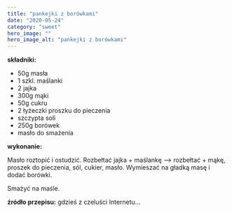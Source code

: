 ```yaml
---
title: "pankejki z borówkami"
date: "2020-05-24"
category: "sweet"
hero_image: ""
hero_image_alt: "pankejki z borówkami"
---
```


<!--more ... -->

<strong>składniki:</strong>
<ul>
  <li>50g masła</li>
  <li>1 szkl. maślanki</li>
  <li>2 jajka</li>
  <li>300g mąki</li>
  <li>50g cukru</li>
  <li>2 łyżeczki proszku do pieczenia</li>
  <li>szczypta soli</li>
  <li>250g borówek</li>
  <li>masło do smażenia</li>
</ul>
<strong>wykonanie:</strong>

Masło roztopić i ostudzić. Rozbełtać jajka + maślankę --&gt; rozbełtać + mąkę, proszek do pieczenia, sól, cukier, masło. Wymieszać na gładką masę i dodać borówki.

Smażyć na maśle.

<strong>źródło przepisu:</strong> gdzieś z czeluści Internetu...
